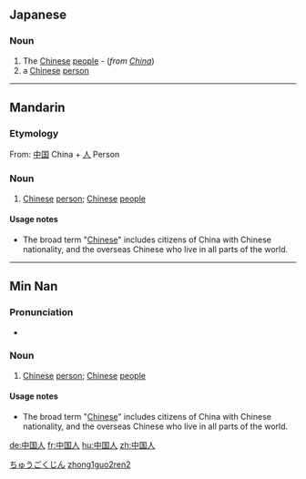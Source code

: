 ==Japanese==
{{ja-kanjitab|中|国|人}}

===Noun===
{{ja-noun|s|hira=ちゅうごくじん|rom=chūgoku-jin|kyu=中國人|hidx=ちゅうごくじん}}

# The [[Chinese]] [[people]] - (''from [[China]]'')
# a [[Chinese]] [[person]]

[[Category:ja:Nationalities|ちゅうごくじん]]

----

==Mandarin==
{{zh-forms|[[中国]][[人]]|[[中國人]]}}

===Etymology===
From: [[中国]] China + [[人]] Person

===Noun===
{{cmn-noun|s|pin=Zhōnggúo rén|pint=zhong1guo2ren2|tra=中國人|sim=中国人|rs=丨03}}

# [[Chinese]] [[person]]; [[Chinese]] [[people]]

====Usage notes====
*The broad term "[[Chinese]]" includes citizens of China with Chinese nationality, and the overseas Chinese who live in all parts of the world.

[[Category:zh-cn:Nationalities|zhong1guo2ren2]]

----

==Min Nan==

===Pronunciation===
*{{IPA|/tiɔŋ˧˧kɔk˥˥laŋ˧˥/}}

===Noun===
{{nan-noun|s|poj=Tiong-kok-lâng|pojt=tiong1kok4lang5|tra=中國人|sim=中国人|rs=丨03}}

# [[Chinese]] [[person]]; [[Chinese]] [[people]]

====Usage notes====
*The broad term "[[Chinese]]" includes citizens of China with Chinese nationality, and the overseas Chinese who live in all parts of the world.

[[de:中国人]]
[[fr:中国人]]
[[hu:中国人]]
[[zh:中国人]]